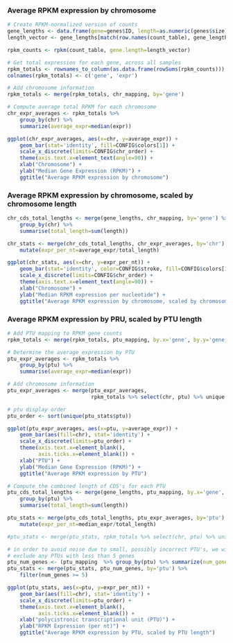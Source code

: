 ### Average RPKM expression by chromosome

```r
# Create RPKM-normalized version of counts
gene_lengths <- data.frame(gene=genes$ID, length=as.numeric(genes$size))
length_vector <- gene_lengths[match(row.names(count_table), gene_lengths$gene), 'length']

rpkm_counts <- rpkm(count_table, gene.length=length_vector)
```

```r
# Get total expression for each gene, across all samples
rpkm_totals <- rownames_to_column(as.data.frame(rowSums(rpkm_counts)))
colnames(rpkm_totals) <- c('gene', 'expr')

# Add chromosome information
rpkm_totals <- merge(rpkm_totals, chr_mapping, by='gene') 

# Compute average total RPKM for each chromosome
chr_expr_averages <- rpkm_totals %>% 
    group_by(chr) %>%
    summarize(average_expr=median(expr))

ggplot(chr_expr_averages, aes(x=chr, y=average_expr)) + 
    geom_bar(stat='identity', fill=CONFIG$colors[1]) +
    scale_x_discrete(limits=CONFIG$chr_order) +
    theme(axis.text.x=element_text(angle=90)) +
    xlab("Chromosome") +
    ylab("Median Gene Expression (RPKM)") +
    ggtitle("Average RPKM expression by chromosome")
```

### Average RPKM expression by chromosome, scaled by chromosome length

```r
chr_cds_total_lengths <- merge(gene_lengths, chr_mapping, by='gene') %>%
    group_by(chr) %>%
    summarise(total_length=sum(length))

chr_stats <- merge(chr_cds_total_lengths, chr_expr_averages, by='chr') %>%
    mutate(expr_per_nt=average_expr/total_length)

ggplot(chr_stats, aes(x=chr, y=expr_per_nt)) +
    geom_bar(stat='identity', color=CONFIG$stroke, fill=CONFIG$colors[1]) +
    scale_x_discrete(limits=CONFIG$chr_order) +
    theme(axis.text.x=element_text(angle=90)) +
    xlab("Chromosome") +
    ylab("Median RPKM expression per nucleotide") +
    ggtitle("Average RPKM expression by chromosome, scaled by chromosome length")

```

### Average RPKM expression by PRU, scaled by PTU length

```r
# Add PTU mapping to RPKM gene counts
rpkm_totals <- merge(rpkm_totals, ptu_mapping, by.x='gene', by.y='gene_id')

# Determine the average expression by PTU
ptu_expr_averages <- rpkm_totals %>% 
    group_by(ptu) %>%
    summarise(average_expr=median(expr))

# Add chromosome information
ptu_expr_averages <- merge(ptu_expr_averages, 
                           rpkm_totals %>% select(chr, ptu) %>% unique, by='ptu')

# ptu display order
ptu_order <- sort(unique(ptu_stats$ptu))

ggplot(ptu_expr_averages, aes(x=ptu, y=average_expr)) + 
    geom_bar(aes(fill=chr), stat='identity') +
    scale_x_discrete(limits=ptu_order) +
    theme(axis.text.x=element_blank(),
          axis.ticks.x=element_blank()) +
    xlab("PTU") +
    ylab("Median Gene Expression (RPKM)") +
    ggtitle("Average RPKM expression by PTU")

# Compute the combined length of CDS's for each PTU
ptu_cds_total_lengths <- merge(gene_lengths, ptu_mapping, by.x='gene', by.y='gene_id') %>%
    group_by(ptu) %>%
    summarise(total_length=sum(length))

ptu_stats <- merge(ptu_cds_total_lengths, ptu_expr_averages, by='ptu') %>%
    mutate(expr_per_nt=median_expr/total_length)

#ptu_stats <- merge(ptu_stats, rpkm_totals %>% select(chr, ptu) %>% unique, by='ptu')

# in order to avoid noise due to small, possibly incorrect PTU's, we will 
# exclude any PTUs with less than 5 genes
ptu_num_genes <- (ptu_mapping  %>% group_by(ptu) %>% summarize(num_genes=n()))
ptu_stats <- merge(ptu_stats, ptu_num_genes, by='ptu') %>%
    filter(num_genes >= 5)

ggplot(ptu_stats, aes(x=ptu, y=expr_per_nt)) +
    geom_bar(aes(fill=chr), stat='identity') +
    scale_x_discrete(limits=ptu_order) +
    theme(axis.text.x=element_blank(),
          axis.ticks.x=element_blank()) +
    xlab("polycistronic transcriptional unit (PTU)") +
    ylab("RPKM Expression (per nt)") +
    ggtitle("Average RPKM expression by PTU, scaled by PTU length")

```
